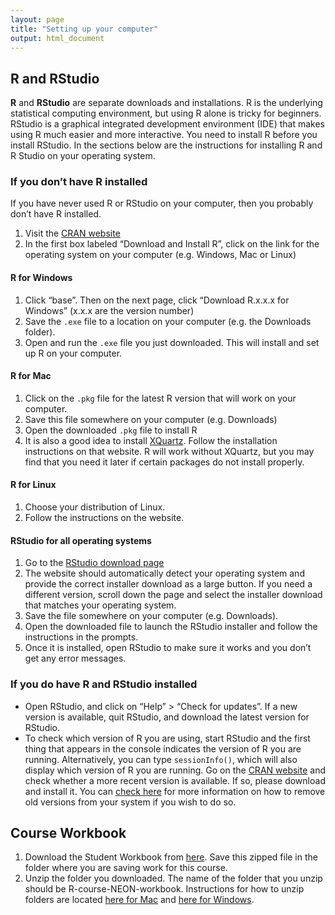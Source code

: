 ```yaml
---
layout: page
title: "Setting up your computer"
output: html_document
---
```


## R and RStudio

**R** and **RStudio** are separate downloads and installations. R is the underlying statistical computing environment, but using R alone is tricky for beginners. RStudio is a graphical integrated development environment (IDE) that makes using R much easier and more interactive. You need to install R before you install RStudio. In the sections below are the instructions for installing R and R Studio on your operating system.

### If you don't have R installed

If you have never used R or RStudio on your computer, then you probably don't have R installed.

1. Visit the [CRAN website](https://cran.r-project.org/){target="_blank"}
2. In the first box labeled "Download and Install R", click on the link for the operating system on your computer (e.g. Windows, Mac or Linux)

#### R for Windows

1. Click "base". Then on the next page, click "Download R.x.x.x for Windows" (x.x.x are the version number)
2. Save the `.exe` file to a location on your computer (e.g. the Downloads folder).
3. Open and run the `.exe` file you just downloaded. This will install and set up R on your computer.

#### R for Mac

1. Click on the `.pkg` file for the latest R version that will work on your computer.
2. Save this file somewhere on your computer (e.g. Downloads)
3. Open the downloaded `.pkg` file to install R
4. It is also a good idea to install [XQuartz](https://www.xquartz.org/). Follow the installation instructions on that website. R will work without XQuartz, but you may find that you need it later if certain packages do not install properly.
  
#### R for Linux
 
1. Choose your distribution of Linux.
2. Follow the instructions on the website.

#### RStudio for all operating systems

1. Go to the [RStudio download page](https://www.rstudio.com/products/rstudio/download/#download)
2. The website should automatically detect your operating system and provide the correct installer download as a large button. If you need a different version, scroll down the page and select the installer download that matches your operating system.
3. Save the file somewhere on your computer (e.g. Downloads).
4. Open the downloaded file to launch the RStudio installer and follow the instructions in the prompts.
5. Once it is installed, open RStudio to make sure it works and you don't get any
  error messages.

### If you do have R and RStudio installed

* Open RStudio, and click on "Help" > "Check for updates". If a new version is
	available, quit RStudio, and download the latest version for RStudio.
* To check which version of R you are using, start RStudio and the first thing
  that appears in the console indicates the version of R you are
  running. Alternatively, you can type `sessionInfo()`, which will also display
  which version of R you are running. Go on
  the [CRAN website](https://cran.r-project.org/) and check
  whether a more recent version is available. If so, please download and install
  it. You can [check here](https://cran.r-project.org/bin/windows/base/rw-FAQ.html#How-do-I-UNinstall-R_003f) for more information on how to remove old versions from your system if you wish to do so.

## Course Workbook


1. Download the Student Workbook from [here](). Save this zipped file in the folder where you are saving work for this course.
2. Unzip the folder you downloaded. The name of the folder that you unzip should be R-course-NEON-workbook. Instructions for how to unzip folders are located [here for Mac]() and [here for Windows]().


<!-- May introduce Git in a subsequent version of this course

***

### Git

#### Windows

1. Download the git installer for Windows [here](https://git-for-windows.github.io/). This will install bash, which is a command-line shell program for interacting with files and programs on your computer.
2. Run the installer that you just downloaded. Click "Next" as needed and when you get to the following options make sure that you:
    + Select "Use Git from the Windows Command Prompt". 
    + Keep "Checkout Windows-style, commit Unix-style line endings" selected.
    + Select "Use Windows' default console window".
    + If you forgot to do any of these, rerun the installer and select the appropriate options.
3. That's it! You should now have three new programs installed in a folder called Git under your Program Files.

#### macOS

Follow the instructions below or view this [video tutorial](https://www.youtube.com/watch?v=9LQhwETCdwY).

1. Go to [this list](https://sourceforge.net/projects/git-osx-installer/files/) and download an installer for Git.
    + If you are using OS X 10.9 and higher, choose the most recent version for "mavericks".
    + If you are using an earlier version of OS X, choose the most recent version for "snow leopard".
2. Run the installer you downloaded.
3. After installing Git, there will not be anything in your /Applications folder, because Git is a command line program.

Note: if you have OSX El Capitan you may experience some errors when running Git if you don't have an updated XCODE. [Here](https://stackoverflow.com/questions/32893412/command-line-tools-not-working-os-x-el-capitan-macos-sierra) is a description of the issue on StackOverflow and the solution is to open a Terminal window and type `xcode-select --install`.

#### Linux

You may already have Git installed. If not, you can try to install it via your distro’s package manager. For Debian/Ubuntu run `sudo apt-get install git` and for Fedora run `sudo yum install git`.

***
-->

